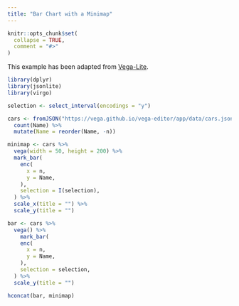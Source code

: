 ```yaml
---
title: "Bar Chart with a Minimap"
---
```


```r
knitr::opts_chunk$set(
  collapse = TRUE,
  comment = "#>"
)
```

This example has been adapted from [Vega-Lite](https://vega.github.io/vega-lite/examples/bar_count_minimap.html).


```r
library(dplyr)
library(jsonlite)
library(virgo)

selection <- select_interval(encodings = "y")

cars <- fromJSON("https://vega.github.io/vega-editor/app/data/cars.json") %>% 
  count(Name) %>% 
  mutate(Name = reorder(Name, -n))

minimap <- cars %>% 
  vega(width = 50, height = 200) %>% 
  mark_bar(
    enc(
      x = n, 
      y = Name, 
    ),
    selection = I(selection),
  ) %>% 
  scale_x(title = "") %>% 
  scale_y(title = "")

bar <- cars %>% 
  vega() %>% 
    mark_bar(
    enc(
      x = n, 
      y = Name, 
    ),
    selection = selection,
  ) %>% 
  scale_y(title = "")

hconcat(bar, minimap)
```
